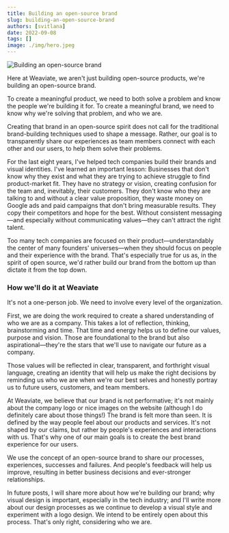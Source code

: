 ```yaml
---
title: Building an open-source brand
slug: building-an-open-source-brand
authors: [svitlana]
date: 2022-09-08
tags: []
image: ./img/hero.jpeg
---
```

![Building an open-source brand](./img/hero.jpeg)

<!-- truncate -->

Here at Weaviate, we aren't just building open-source products, we're building an open-source brand.

To create a meaningful product, we need to both solve a problem and know the people we're building it for. To create a meaningful brand, we need to know why we're solving that problem, and who we are.

Creating that brand in an open-source spirit does not call for the traditional brand-building techniques used to shape a message. Rather, our goal is to transparently share our experiences as team members connect with each other and our users, to help them solve their problems.

For the last eight years, I've helped tech companies build their brands and visual identities. I've learned an important lesson: Businesses that don't know why they exist and what they are trying to achieve struggle to find product-market fit.
They have no strategy or vision, creating confusion for the team and, inevitably, their customers.
They don't know who they are talking to and without a clear value proposition, they waste money on Google ads and paid campaigns that don't bring measurable results.
They copy their competitors and hope for the best.
Without consistent messaging—and especially without communicating values—they can't attract the right talent.

Too many tech companies are focused on their product—understandably the center of many founders' universes—when they should focus on people and their experience with the brand. That's especially true for us as, in the spirit of open source, we'd rather build our brand from the bottom up than dictate it from the top down.

### How we'll do it at Weaviate

It's not a one-person job. We need to involve every level of the organization.

First, we are doing the work required to create a shared understanding of who we are as a company. This takes a lot of reflection, thinking, brainstorming and time. That time and energy helps us to define our values, purpose and vision. Those are foundational to the brand but also aspirational—they're the stars that we'll use to navigate our future as a company.

Those values will be reflected in clear, transparent, and forthright visual language, creating an identity that will help us make the right decisions by reminding us who we are when we're our best selves and honestly portray us to future users, customers, and team members.

At Weaviate, we believe that our brand is not performative; it's not mainly about the company logo or nice images on the website (although I do definitely care about those things!) The brand is felt more than seen. It is defined by the way people feel about our products and services. It's not shaped by our claims, but rather by people's experiences and interactions with us. That's why one of our main goals is to create the best brand experience for our users.

We use the concept of an open-source brand to share our processes, experiences, successes and failures. And people's feedback will help us improve, resulting in better business decisions and ever-stronger relationships.

In future posts, I will share more about how we're building our brand; why visual design is important, especially in the tech industry; and I'll write more about our design processes as we continue to develop a visual style and experiment with a logo design. We intend to be entirely open about this process. That's only right, considering who we are.



<StayConnected />
